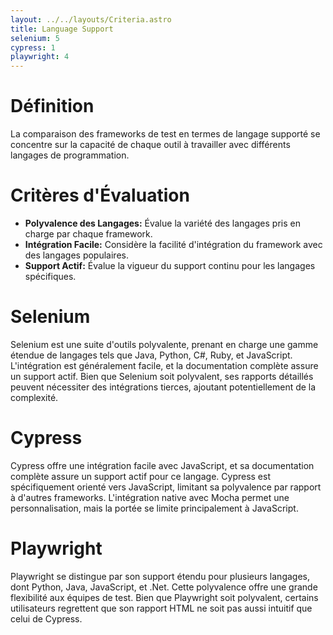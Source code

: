 ```yaml
---
layout: ../../layouts/Criteria.astro
title: Language Support 
selenium: 5
cypress: 1
playwright: 4
---
```



# Définition

La comparaison des frameworks de test en termes de langage supporté se concentre sur la capacité de chaque outil à travailler avec différents langages de programmation.

# Critères d'Évaluation
- **Polyvalence des Langages:** Évalue la variété des langages pris en charge par chaque framework.
- **Intégration Facile:** Considère la facilité d'intégration du framework avec des langages populaires.
- **Support Actif:** Évalue la vigueur du support continu pour les langages spécifiques.

# Selenium
<ThumbUpAlert>
    Selenium est une suite d'outils polyvalente, prenant en charge une gamme étendue de langages tels que Java, Python, C#, Ruby, et JavaScript. L'intégration est généralement facile, et la documentation complète assure un support actif.
</ThumbUpAlert>

<ThumbDownAlert>
    Bien que Selenium soit polyvalent, ses rapports détaillés peuvent nécessiter des intégrations tierces, ajoutant potentiellement de la complexité.
</ThumbDownAlert>

# Cypress
<ThumbUpAlert>
    Cypress offre une intégration facile avec JavaScript, et sa documentation complète assure un support actif pour ce langage.
</ThumbUpAlert>

<ThumbDownAlert>
    Cypress est spécifiquement orienté vers JavaScript, limitant sa polyvalence par rapport à d'autres frameworks. L'intégration native avec Mocha permet une personnalisation, mais la portée se limite principalement à JavaScript.
</ThumbDownAlert>


# Playwright
<ThumbUpAlert>
    Playwright se distingue par son support étendu pour plusieurs langages, dont Python, Java, JavaScript, et .Net. Cette polyvalence offre une grande flexibilité aux équipes de test.
</ThumbUpAlert>

<ThumbDownAlert>
    Bien que Playwright soit polyvalent, certains utilisateurs regrettent que son rapport HTML ne soit pas aussi intuitif que celui de Cypress.
</ThumbDownAlert>


